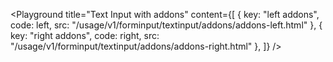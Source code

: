 

<Playground	
	title="Text Input with addons"
	content={[
		{ key: "left addons", code: left, src: "/usage/v1/forminput/textinput/addons/addons-left.html" },
		{ key: "right addons", code: right, src: "/usage/v1/forminput/textinput/addons/addons-right.html" },
	]}
/>